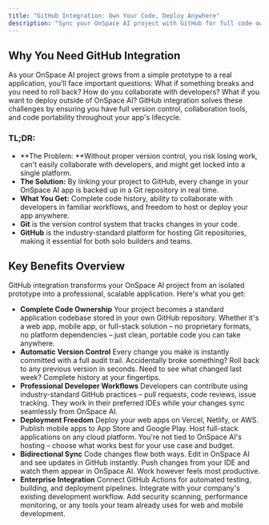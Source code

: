 ```yaml
---
title: "GitHub Integration: Own Your Code, Deploy Anywhere"
description: "Sync your OnSpace AI project with GitHub for full code ownership, version control, and deployment flexibility. Never get locked into a single platform - your code, your choice."
---
```


## Why You Need GitHub Integration

As your OnSpace AI project grows from a simple prototype to a real application, you'll face important questions: What if something breaks and you need to roll back? How do you collaborate with developers? What if you want to deploy outside of OnSpace AI? GitHub integration solves these challenges by ensuring you have full version control, collaboration tools, and code portability throughout your app's lifecycle.

### TL;DR:

- \*\*The Problem: \*\*Without proper version control, you risk losing work, can't easily collaborate with developers, and might get locked into a single platform.
- **The Solution:** By linking your project to GitHub, every change in your OnSpace AI app is backed up in a Git repository in real time.
- **What You Get:** Complete code history, ability to collaborate with developers in familiar workflows, and freedom to host or deploy your app anywhere.
- **Git** is the version control system that tracks changes in your code.
- **GitHub** is the industry-standard platform for hosting Git repositories, making it essential for both solo builders and teams.

## Key Benefits Overview

GitHub integration transforms your OnSpace AI project from an isolated prototype into a professional, scalable application. Here's what you get:

- **Complete Code Ownership**
  Your project becomes a standard application codebase stored in your own GitHub repository. Whether it's a web app, mobile app, or full-stack solution – no proprietary formats, no platform dependencies – just clean, portable code you can take anywhere.
- **Automatic Version Control**
  Every change you make is instantly committed with a full audit trail. Accidentally broke something? Roll back to any previous version in seconds. Need to see what changed last week? Complete history at your fingertips.
- **Professional Developer Workflows**
  Developers can contribute using industry-standard GitHub practices – pull requests, code reviews, issue tracking. They work in their preferred IDEs while your changes sync seamlessly from OnSpace AI.
- **Deployment Freedom**
  Deploy your web apps on Vercel, Netlify, or AWS. Publish mobile apps to App Store and Google Play. Host full-stack applications on any cloud platform. You're not tied to OnSpace AI's hosting – choose what works best for your use case and budget.
- **Bidirectional Sync**
  Code changes flow both ways. Edit in OnSpace AI and see updates in GitHub instantly. Push changes from your IDE and watch them appear in OnSpace AI. Work however feels most productive.
- **Enterprise Integration**
  Connect GitHub Actions for automated testing, building, and deployment pipelines. Integrate with your company's existing development workflow. Add security scanning, performance monitoring, or any tools your team already uses for web and mobile development.